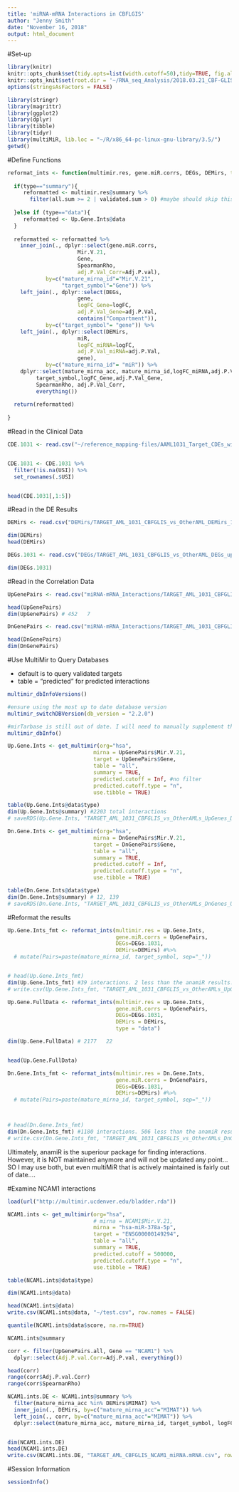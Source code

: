 ```yaml
---
title: 'miRNA-mRNA Interactions in CBFLGIS'
author: "Jenny Smith"
date: "November 16, 2018"
output: html_document
---
```


#Set-up 

```r
library(knitr)
knitr::opts_chunk$set(tidy.opts=list(width.cutoff=50),tidy=TRUE, fig.align='center', fig.height=5, fig.width=8)
knitr::opts_knit$set(root.dir = '~/RNA_seq_Analysis/2018.03.21_CBF-GLIS_DEGs_Comprehensive/')
options(stringsAsFactors = FALSE)
```


```r
library(stringr)
library(magrittr)
library(ggplot2)
library(dplyr)
library(tibble)
library(tidyr)
library(multiMiR, lib.loc = "~/R/x86_64-pc-linux-gnu-library/3.5/")
getwd()
```


#Define Functions 


```r
reformat_ints <- function(multimir.res, gene.miR.corrs, DEGs, DEMirs, type="summary"){
  
  if(type=="summary"){
     reformatted <- multimir.res@summary %>%
       filter(all.sum >= 2 | validated.sum > 0) #maybe should skip this step. Too stringent.....
     
  }else if (type=="data"){
     reformatted <- Up.Gene.Ints@data
  }
  
  reformatted <- reformatted %>%
    inner_join(., dplyr::select(gene.miR.corrs,
                      Mir.V.21,
                      Gene, 
                      SpearmanRho, 
                      adj.P.Val_Corr=Adj.P.val),
            by=c("mature_mirna_id"="Mir.V.21",
                 "target_symbol"="Gene")) %>%
    left_join(., dplyr::select(DEGs,
                      gene,
                      logFC_Gene=logFC,
                      adj.P.Val_Gene=adj.P.Val,
                      contains("Compartment")),
            by=c("target_symbol"= "gene")) %>%
    left_join(., dplyr::select(DEMirs,
                      miR,
                      logFC_miRNA=logFC,
                      adj.P.Val_miRNA=adj.P.Val,
                      gene),
            by=c("mature_mirna_id"= "miR")) %>%
    dplyr::select(mature_mirna_acc, mature_mirna_id,logFC_miRNA,adj.P.Val_miRNA,
         target_symbol,logFC_Gene,adj.P.Val_Gene,
         SpearmanRho, adj.P.Val_Corr,
         everything())
  
  return(reformatted)
  
}
```



#Read in the Clinical Data

```r
CDE.1031 <- read.csv("~/reference_mapping-files/AAML1031_Target_CDEs_with_HiAR_and_PrimaryCyto_withFusionCalls_10.11.2018.csv")


CDE.1031 <- CDE.1031 %>%
  filter(!is.na(USI)) %>%
  set_rownames(.$USI)


head(CDE.1031[,1:5])
```

#Read in the DE Results

```r
DEMirs <- read.csv("DEMirs/TARGET_AML_1031_CBFGLIS_vs_OtherAML_DEMirs_10.29.18.csv")

dim(DEMirs)
head(DEMirs)
```


```r
DEGs.1031 <- read.csv("DEGs/TARGET_AML_1031_CBFGLIS_vs_OtherAML_DEGs_updateAnno.csv")

dim(DEGs.1031)
```


#Read in the Correlation Data 

```r
UpGenePairs <- read.csv("miRNA-mRNA_Interactions/TARGET_AML_1031_CBFGLIS_vs_OtherAML_UpGenes_DnMirs_antiCorrs.csv")

head(UpGenePairs)
dim(UpGenePairs) # 452   7
```

```r
DnGenePairs <- read.csv("miRNA-mRNA_Interactions/TARGET_AML_1031_CBFGLIS_vs_OtherAML_DnGene_UpMirs_antiCorrs.csv")

head(DnGenePairs)
dim(DnGenePairs)
```


#Use MultiMir to Query Databases

- default is to query validated targets 
- table = "predicted" for predicted interactions

```r
multimir_dbInfoVersions()
```

```r
#ensure using the most up to date database version
multimir_switchDBVersion(db_version = "2.2.0")
```

```r
#mirTarbase is still out of date. I will need to manually supplement this in  my pipeline. 
multimir_dbInfo()
```

```r
Up.Gene.Ints <- get_multimir(org="hsa", 
                           mirna = UpGenePairs$Mir.V.21,
                           target = UpGenePairs$Gene,
                           table = "all", 
                           summary = TRUE, 
                           predicted.cutoff = Inf, #no filter
                           predicted.cutoff.type = "n", 
                           use.tibble = TRUE)

```

```r
table(Up.Gene.Ints@data$type)
dim(Up.Gene.Ints@summary) #2203 total interactions
# saveRDS(Up.Gene.Ints, "TARGET_AML_1031_CBFGLIS_vs_OtherAMLs_UpGenes_DnMirs_multimir.RDS")
```


```r
Dn.Gene.Ints <- get_multimir(org="hsa", 
                           mirna = DnGenePairs$Mir.V.21,
                           target = DnGenePairs$Gene,
                           table = "all", 
                           summary = TRUE, 
                           predicted.cutoff = Inf, 
                           predicted.cutoff.type = "n", 
                           use.tibble = TRUE)
```

```r
table(Dn.Gene.Ints@data$type)
dim(Dn.Gene.Ints@summary) # 12, 139 
# saveRDS(Dn.Gene.Ints, "TARGET_AML_1031_CBFGLIS_vs_OtherAMLs_DnGenes_UpMirs_multimir.RDS")
```



#Reformat the results

```r
Up.Gene.Ints_fmt <- reformat_ints(multimir.res = Up.Gene.Ints, 
                                  gene.miR.corrs = UpGenePairs, 
                                  DEGs=DEGs.1031,
                                  DEMirs=DEMirs) #%>%
  # mutate(Pairs=paste(mature_mirna_id, target_symbol, sep="_"))


# head(Up.Gene.Ints_fmt) 
dim(Up.Gene.Ints_fmt) #39 interactions. 2 less than the anamiR results.... 
# write.csv(Up.Gene.Ints_fmt, "TARGET_AML_1031_CBFGLIS_vs_OtherAMLs_UpGenes_DnMirs_multimir.csv", row.names = FALSE)
```

```r
Up.Gene.FullData <- reformat_ints(multimir.res = Up.Gene.Ints,
                                  gene.miR.corrs = UpGenePairs,
                                  DEGs=DEGs.1031, 
                                  DEMirs = DEMirs, 
                                  type = "data")

dim(Up.Gene.FullData) # 2177   22


head(Up.Gene.FullData)
```

```r
Dn.Gene.Ints_fmt <- reformat_ints(multimir.res = Dn.Gene.Ints, 
                                  gene.miR.corrs = DnGenePairs, 
                                  DEGs=DEGs.1031, 
                                  DEMirs=DEMirs) #%>%
  # mutate(Pairs=paste(mature_mirna_id, target_symbol, sep="_"))



# head(Dn.Gene.Ints_fmt) 
dim(Dn.Gene.Ints_fmt) #1180 interactions. 506 less than the anamiR results.... 
# write.csv(Dn.Gene.Ints_fmt, "TARGET_AML_1031_CBFGLIS_vs_OtherAMLs_DnGenes_UpMirs_multimir.csv", row.names = FALSE)
```


Ultimately, anamiR is the superiour package for finding interactions. However, it is NOT maintained anymore and will not be updated any point... SO I may use both, but even multiMiR that is actively maintained is fairly out of date....




#Examine NCAM1 interactions 


```r
load(url("http://multimir.ucdenver.edu/bladder.rda"))
```

```r
NCAM1.ints <- get_multimir(org="hsa", 
                           # mirna = NCAM1$Mir.V.21,
                           mirna = "hsa-miR-378a-5p",
                           target = "ENSG00000149294",
                           table = "all", 
                           summary = TRUE, 
                           predicted.cutoff = 500000, 
                           predicted.cutoff.type = "n", 
                           use.tibble = TRUE)


```

```r
table(NCAM1.ints@data$type)
```

```r
dim(NCAM1.ints@data)

head(NCAM1.ints@data)
write.csv(NCAM1.ints@data, "~/test.csv", row.names = FALSE)
```

```r
quantile(NCAM1.ints@data$score, na.rm=TRUE)
```

```r
NCAM1.ints@summary
```

```r
corr <- filter(UpGenePairs.all, Gene == "NCAM1") %>%
  dplyr::select(Adj.P.val.Corr=Adj.P.val, everything())

head(corr)
range(corr$Adj.P.val.Corr)
range(corr$SpearmanRho)
```

```r
NCAM1.ints.DE <- NCAM1.ints@summary %>%
  filter(mature_mirna_acc %in% DEMirs$MIMAT) %>%
  inner_join(., DEMirs, by=c("mature_mirna_acc"="MIMAT")) %>%
  left_join(., corr, by=c("mature_mirna_acc"="MIMAT")) %>%
  dplyr::select(mature_mirna_acc, mature_mirna_id, target_symbol, logFC, adj.P.Val,SpearmanRho, Adj.P.val.Corr, everything())


dim(NCAM1.ints.DE)
head(NCAM1.ints.DE)
write.csv(NCAM1.ints.DE, "TARGET_AML_CBFGLIS_NCAM1_miRNA.mRNA.csv", row.names = FALSE)
```


#Session Information 

```r
sessionInfo()
```

